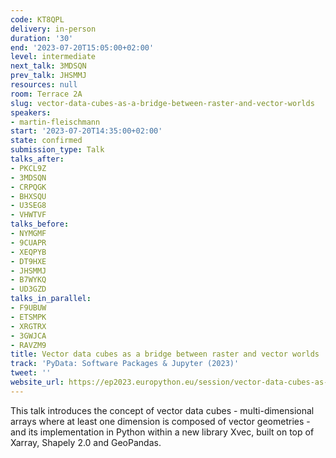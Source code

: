 ```yaml
---
code: KT8QPL
delivery: in-person
duration: '30'
end: '2023-07-20T15:05:00+02:00'
level: intermediate
next_talk: 3MDSQN
prev_talk: JHSMMJ
resources: null
room: Terrace 2A
slug: vector-data-cubes-as-a-bridge-between-raster-and-vector-worlds
speakers:
- martin-fleischmann
start: '2023-07-20T14:35:00+02:00'
state: confirmed
submission_type: Talk
talks_after:
- PKCL9Z
- 3MDSQN
- CRPQGK
- BHXSQU
- U3SEG8
- VHWTVF
talks_before:
- NYMGMF
- 9CUAPR
- XEQPYB
- DT9HXE
- JHSMMJ
- B7WYKQ
- UD3GZD
talks_in_parallel:
- F9UBUW
- ETSMPK
- XRGTRX
- 3GWJCA
- RAVZM9
title: Vector data cubes as a bridge between raster and vector worlds
track: 'PyData: Software Packages & Jupyter (2023)'
tweet: ''
website_url: https://ep2023.europython.eu/session/vector-data-cubes-as-a-bridge-between-raster-and-vector-worlds
---
```


This talk introduces the concept of vector data cubes - multi-dimensional arrays where at least one dimension is composed of vector geometries - and its implementation in Python within a new library Xvec, built on top of Xarray, Shapely 2.0 and GeoPandas.

